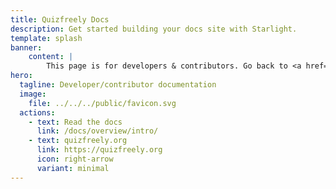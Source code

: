```yaml
---
title: Quizfreely Docs
description: Get started building your docs site with Starlight.
template: splash
banner:
    content: |
        This page is for developers & contributors. Go back to <a href="https://quizfreely.org">quizfreely.org</a>?
hero:
  tagline: Developer/contributor documentation
  image:
    file: ../../../public/favicon.svg
  actions:
    - text: Read the docs
      link: /docs/overview/intro/
    - text: quizfreely.org
      link: https://quizfreely.org
      icon: right-arrow
      variant: minimal
---
```



<CardGrid>
    <LinkCard
        title="Overview & Contributor Guide"
        href="/docs/overview"
        description="Overview of stuff"
    />
    <LinkCard
        title="DevOps Reference"
        href="/docs/devops"
        description="Overview of stuff"
    />
    <LinkCard
        title="Web App"
        href="/docs/web"
        description="Docs for Quizfreely's web app frontend"
    />
    <LinkCard
        title="API"
        href="/docs/api"
        description="Docs for Quizfreely's backend API"
    />
    <LinkCard
        title="IDB API Layer"
        href="/docs/idb-api-layer"
        description="Docs for Quizfreely's browser/client-side database api layer for local studysets & users without accounts"
    />
</CardGrid>
